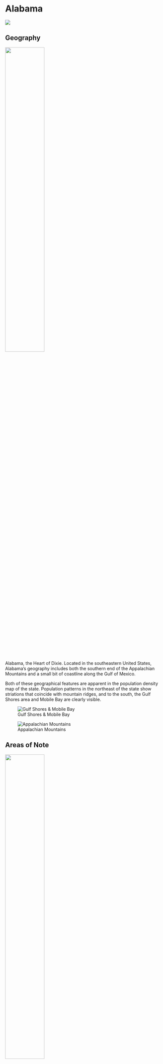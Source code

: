 # Alabama

![](assets/alabama/alabama_titled@0.5x.png){.lightbox}

## Geography {.unnumbered}

![](assets/alabama/state_location.svg){.figure-right width=50%}

Alabama, the Heart of Dixie. Located in the southeastern United States, Alabama's geography includes both the southern end of the Appalachian Mountains and a small bit of coastline along the Gulf of Mexico.



Both of these geographical features are apparent in the population density map of the state. Population patterns in the northeast of the state show striations that coincide with mountain ridges, and to the south, the Gulf Shores area and Mobile Bay are clearly visible.

:::{layout-ncol=2}
![Gulf Shores & Mobile Bay](assets/alabama/mobile_closeup@0.5x.png){.lightbox group="closeup"}

![Appalachian Mountains](assets/alabama/ne_closeup@0.5x.png){.lightbox group="closeup"}
:::

## Areas of Note {.unnumbered}

![](assets/alabama/urban_areas@0.25x.png){.lightbox .figure-right width=50%}

Alabama's capital is evident as the most populated area of the state...JK! Birmingham jumps out as the most populous urban area (and smack dab in the middle of the state, at that), but the capital, Montgomery, registers as less than a college town.

Interestingly, the northeast region of the state, characterized by the southern tail of the Appalachian Mountains, shows broader general population than the southwest (aside from Mobile area). This southwest region largely coincides with the East Gulf Coastal Plain geological section of Alabama.

![Source: [Geological Survey of Alabama](https://www.gsa.state.al.us/gsa/geologic/algeology/algphysiographic)](assets/alabama/physio_map.jpg){.lightbox}

The fertile soil of this area attracted the development of cotton plantations in the 19th century, and these plantations were worked by enslaved African Americans. After the civil war, many of these freed slaves stayed in the area--to this day, the population of the Black Belt is majority Black, lending additional meaning to the term.

So, to sum up, this southwest coastal plains region has traditionally been devoted to agriculture, a land use that is inherently low-density. Add on top of that the social and political ramifications of slavery and the civil war, one of which being the great migration of African Americans from the southern United States to the north in search of better opportunities.

I think that gives us a pretty good idea as to why this region is more sparsely populated.
